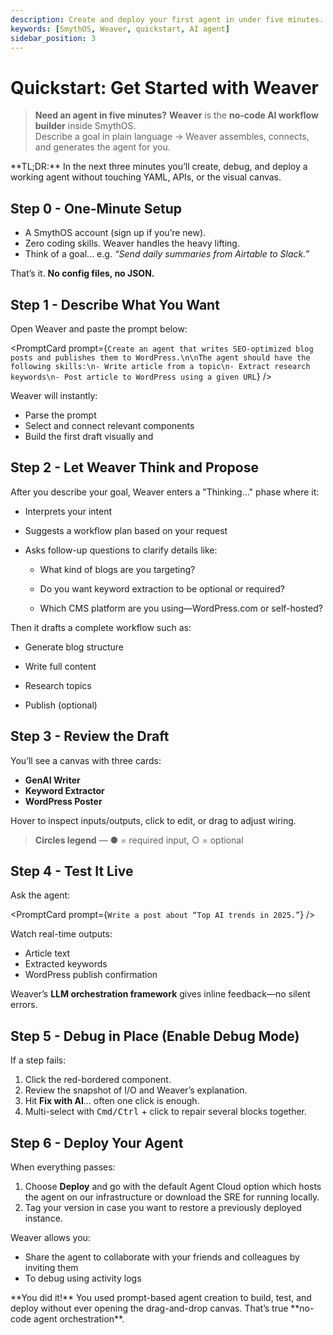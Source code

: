 ```yaml
---
description: Create and deploy your first agent in under five minutes.
keywords: [SmythOS, Weaver, quickstart, AI agent]
sidebar_position: 3
---
```

# Quickstart: Get Started with Weaver

> **Need an agent in five minutes?** 
> **Weaver** is the **no-code AI workflow builder** inside SmythOS.  
> Describe a goal in plain language → Weaver assembles, connects, and generates the agent for you.

<InfoCallout>
**TL;DR:** In the next three minutes you’ll create, debug, and deploy a working agent without touching YAML, APIs, or the visual canvas.
</InfoCallout>

<Divider/>

## Step 0 - One-Minute Setup

- A SmythOS account (<DocLink to="https://app.smythos.com/signup">sign up</DocLink> if you’re new).  
- Zero coding skills. Weaver handles the heavy lifting.
- Think of a goal... e.g. *“Send daily summaries from Airtable to Slack.”*

That’s it. **No config files, no JSON.**

<Divider/>

## Step 1 - Describe What You Want

Open Weaver and paste the prompt below:

<PromptCard prompt={`Create an agent that writes SEO-optimized blog posts and publishes them to WordPress.\n\nThe agent should have the following skills:\n- Write article from a topic\n- Extract research keywords\n- Post article to WordPress using a given URL`} />

Weaver will instantly:

- Parse the prompt  
- Select and connect relevant components
- Build the first draft visually and 

<Divider/>

## Step 2 - Let Weaver Think and Propose

After you describe your goal, Weaver enters a "Thinking..." phase where it:

- Interprets your intent

- Suggests a workflow plan based on your request

- Asks follow-up questions to clarify details like:

    - What kind of blogs are you targeting?

    - Do you want keyword extraction to be optional or required?

    - Which CMS platform are you using—WordPress.com or self-hosted?

Then it drafts a complete workflow such as:

- Generate blog structure

- Write full content

- Research topics

- Publish (optional)
<Divider/>

## Step 3 - Review the Draft

You’ll see a canvas with three cards:

- **GenAI Writer**  
- **Keyword Extractor**  
- **WordPress Poster**

Hover to inspect inputs/outputs, click to edit, or drag to adjust wiring.

> **Circles legend** — ● = required input, ○ = optional

<Divider/>

## Step 4 - Test It Live

Ask the agent:

<PromptCard prompt={`Write a post about “Top AI trends in 2025.”`} />

Watch real-time outputs:

- Article text  
- Extracted keywords  
- WordPress publish confirmation  

Weaver’s **LLM orchestration framework** gives inline feedback—no silent errors.

<Divider/>

## Step 5 - Debug in Place (Enable Debug Mode)

If a step fails:

1. Click the red-bordered component.  
2. Review the snapshot of I/O and Weaver’s explanation.  
3. Hit **Fix with AI**... often one click is enough.  
4. Multi-select with <kbd>Cmd/Ctrl</kbd> + click to repair several blocks together.

<Divider/>

## Step 6 - Deploy Your Agent

When everything passes:

1. Choose <DocLink to='../agent-deployments/overview'> **Deploy**</DocLink> and go with the default Agent Cloud option which hosts the agent on our infrastructure or download the SRE for running locally. 
2. Tag your version in case you want to restore a previously deployed instance.

Weaver allows you:

- Share the agent to <DocLink to='../agent-collaborations/overview>'> collaborate</DocLink> with your friends and colleagues by inviting them
- To debug using activity logs

<InfoCallout>
**You did it!** You used prompt-based agent creation to build, test, and deploy without ever opening the drag-and-drop canvas. That’s true **no-code agent orchestration**.
</InfoCallout>

